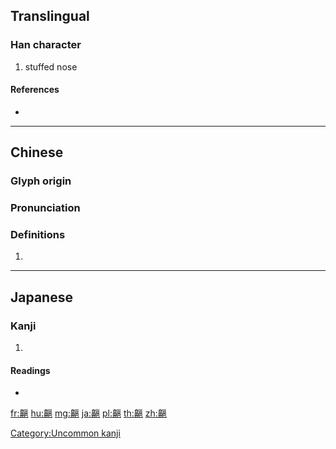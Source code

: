 {{character info/new}}
==Translingual==

===Han character===
{{Han char|rn=209|rad=鼻|as=10|sn=24|four=22417|canj=HLVVU}}

# stuffed nose

====References====
* {{Han ref|kx=1530.390|dkj=48545|dj=2067.370|hdz=74781.140|uh=9F46|ud=40774|bh=F8EA|bd=63722}}

----

==Chinese==
{{zh-forms}}

===Glyph origin===
{{Han etym}}

===Pronunciation===
{{zh-pron
|m=wèng
|c=ung3
|h=
|md=
|mn=qz,tw,xm,zz:òng
|w=
|mc=y
|oc=y
|cat=
}}

===Definitions===
{{zh-hanzi}}

# {{rfdef|lang=zh}}

----

==Japanese==

===Kanji===
{{ja-kanji|grade=|rs=鼻10}}

# {{defn|lang=ja|sort=鼻10}}

====Readings====
* {{ja-readings|on=[[おう]] (ō), [[お]] (o)|kun=[[はなづまり]] (hanazumari)}}

[[Category:Uncommon kanji]]

[[fr:齆]]
[[hu:齆]]
[[mg:齆]]
[[ja:齆]]
[[pl:齆]]
[[th:齆]]
[[zh:齆]]